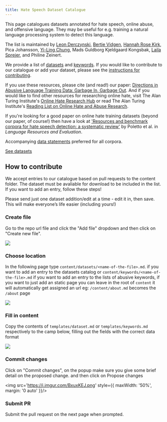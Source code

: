 ```yaml
---
title: Hate Speech Dataset Catalogue
---
```


This page catalogues datasets annotated for hate speech, online abuse, and offensive language. They may be useful for e.g. training a natural language processing system to detect this language.

The list is maintained by [Leon Derczynski](https://www.derczynski.com/), [Bertie Vidgen](https://www.turing.ac.uk/people/researchers/bertie-vidgen), [Hannah Rose Kirk](https://www.hannahrosekirk.com/), Pica Johansson, [Yi-Ling Chung](https://yilingchung.github.io/), Mads Guldborg Kjeldgaard Kongsbak, [Laila Sprejer](https://www.turing.ac.uk/people/researchers/laila-sprejer), and Philine Zeinert.

We provide a list of [datasets](#Datasets-header) and [keywords](#Keywords-header). If you would like to contribute to our catalogue or add your dataset, please see the [instructions for contributing](#Contributing-header).

If you use these resources, please cite (and read!) our paper: [Directions in Abusive Language Training Data: Garbage In, Garbage Out](https://journals.plos.org/plosone/article?id=10.1371/journal.pone.0243300). And if you would like to find other resources for researching online hate, visit The Alan Turing Institute's [Online Hate Research Hub](https://www.turing.ac.uk/research/research-programmes/public-policy/online-hate-research-hub) or read The Alan Turing Institute's [Reading List on Online Hate and Abuse Research](https://docs.google.com/document/d/1WVkVGp29Jt6d-4fBnZ5OWVYuFn_03rzz-KBqPsu6gTM/edit?usp=sharing).

If you're looking for a good paper on online hate training datasets (beyond our paper, of course!) then have a look at ['Resources and benchmark corpora for hate speech detection: a systematic review'](https://link.springer.com/article/10.1007/s10579-020-09502-8) by Poletto et al. in *Language Resources and Evaluation*.

Accompanying [data statements](https://www.mitpressjournals.org/doi/abs/10.1162/tacl_a_00041) preferred for all corpora.

<a href="#Datasets-header" className="w-fit mx-auto no-underline rounded-md py-3 px-6 outline-offset-2 transition !active:transition-none bg-zinc-800 !font-semibold !text-zinc-100 hover:bg-zinc-700 active:bg-zinc-800 active:text-zinc-100/70 dark:bg-zinc-700 dark:hover:bg-zinc-600 !dark:active:bg-zinc-700 dark:active:text-zinc-100/70">See datasets</a>

<h2 id="Contributing-header">How to contribute</h2>

We accept entries to our catalogue based on pull requests to the content folder. The dataset must be avaliable for download to be included in the list. If you want to add an entry, follow these steps!

Please send just one dataset addition/edit at a time - edit it in, then save. This will make everyone’s life easier (including yours!)

### Create file

Go to the repo url file and click the "Add file" dropdown and then click on "Create new file".

![](https://i.imgur.com/2PR0ZgL.png)

### Choose location

In the following page type `content/datasets/<name-of-the-file>.md`. if you want to add an entry to the datasets catalog or `content/keywords/<name-of-the-file>.md` if you want to add an entry to the lists of abusive keywords, if you want to just add an static page you can leave in the root of `content` it will automatically get assigned an url eg: `/content/about.md` becomes the `/about` page

![](https://i.imgur.com/rr3uSYu.png)

### Fill in content

Copy the contents of `templates/dataset.md` or `templates/keywords.md` respectively to the camp below, filling out the fields with the correct data format

![](https://i.imgur.com/x6JIjhz.png)

### Commit changes

Click on "Commit changes", on the popup make sure you give some brief detail on the proposed change.  and then click on Propose changes

<img src='https://i.imgur.com/BxuxKEJ.png' style={{ maxWidth: '50%', margin: '0 auto' }}/>

### Submit PR

Submit the pull request on the next page when prompted.

